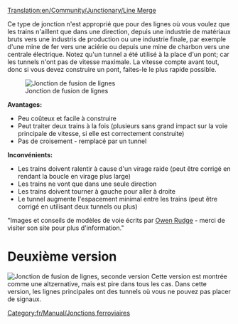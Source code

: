 [[Translation:en/Community/Junctionary/Line Merge]]
{{fr/Community/Junctionary/Menu de Croisements}}

Ce type de jonction n'est approprié que pour des lignes où vous voulez que les trains n'aillent que dans une direction, depuis une industrie de matériaux bruts vers une industris de production ou une industrie finale, par exemple d'une mine de fer vers une aciérie ou depuis une mine de charbon vers une centrale électrique. Notez qu'un tunnel a été utilisé à la place d'un pont; car les tunnels n'ont pas de vitesse maximale. La vitesse compte avant tout, donc si vous devez construire un pont, faites-le le plus rapide possible.

[[File:en/Community/Junctionary/3way trackmerge.png|none|frame|Jonction de fusion de lignes]]

'''Avantages:'''

*Peu coûteux et facile à construire
*Peut traiter deux trains à la fois (plusieurs sans grand impact sur la voie principale de vitesse, si elle est correctement construite)
*Pas de croisement - remplacé par un tunnel


'''Inconvénients:'''

*Les trains doivent ralentir à cause d'un virage raide (peut être corrigé en rendant la boucle en virage plus large)
*Les trains ne vont que dans une seule direction
*Les trains doivent tourner à gauche pour aller à droite
*Le tunnel augmente l'espacement minimal entre les trains (peut être corrigé en utilisant deux tunnels ou plus)


"Images et conseils de modèles de voie écrits par [http://www.owenrudge.net/TT/ Owen Rudge] - merci de visiter son site pour plus d'information."

=Deuxième version=
[[File:en/Community/Junctionary/3way trackmerge2.png|none|frame|Jonction de fusion de lignes, seconde version]]
Cette version est montrée comme une altzernative, mais est pire dans tous les cas. Dans cette version, les lignes principales ont des tunnels où vous ne pouvez pas placer de signaux.

[[Category:fr/Manual/Jonctions ferroviaires]]